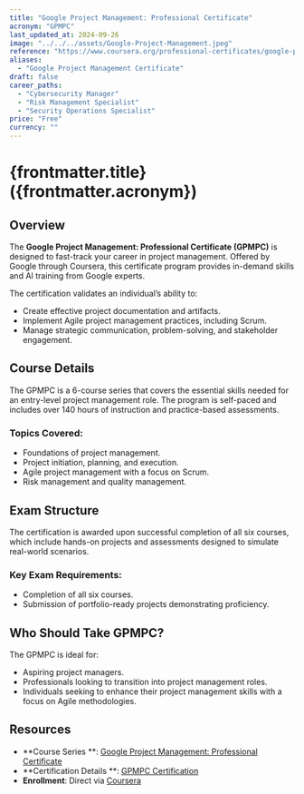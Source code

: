 ```yaml
---
title: "Google Project Management: Professional Certificate"
acronym: "GPMPC"
last_updated_at: 2024-09-26
image: "../../../assets/Google-Project-Management.jpeg"
reference: "https://www.coursera.org/professional-certificates/google-project-management"
aliases:
  - "Google Project Management Certificate"
draft: false
career_paths:
  - "Cybersecurity Manager"
  - "Risk Management Specialist"
  - "Security Operations Specialist"
price: "Free"
currency: ""
---
```


# {frontmatter.title} ({frontmatter.acronym})

## Overview

The **Google Project Management: Professional Certificate (GPMPC)** is designed to fast-track your career in project
management. Offered by Google through Coursera, this certificate program provides in-demand skills and AI training from
Google experts.

The certification validates an individual’s ability to:

- Create effective project documentation and artifacts.
- Implement Agile project management practices, including Scrum.
- Manage strategic communication, problem-solving, and stakeholder engagement.

## Course Details

The GPMPC is a 6-course series that covers the essential skills needed for an entry-level project management role. The
program is self-paced and includes over 140 hours of instruction and practice-based assessments.

### Topics Covered:

- Foundations of project management.
- Project initiation, planning, and execution.
- Agile project management with a focus on Scrum.
- Risk management and quality management.

## Exam Structure

The certification is awarded upon successful completion of all six courses, which include hands-on projects and
assessments designed to simulate real-world scenarios.

### Key Exam Requirements:

- Completion of all six courses.
- Submission of portfolio-ready projects demonstrating proficiency.

## Who Should Take GPMPC?

The GPMPC is ideal for:

- Aspiring project managers.
- Professionals looking to transition into project management roles.
- Individuals seeking to enhance their project management skills with a focus on Agile methodologies.

## Resources

- **Course Series
  **: [Google Project Management: Professional Certificate](https://www.coursera.org/professional-certificates/google-project-management)
- **Certification Details
  **: [GPMPC Certification](https://www.coursera.org/professional-certificates/google-project-management)
- **Enrollment**: Direct via [Coursera](https://www.coursera.org/)
